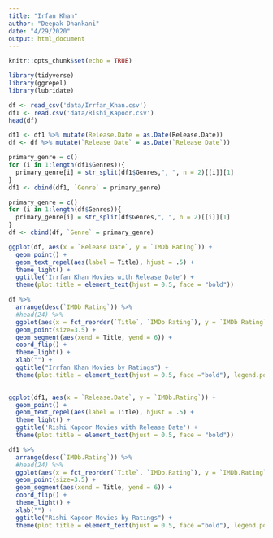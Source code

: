 ```yaml
---
title: "Irfan Khan"
author: "Deepak Dhankani"
date: "4/29/2020"
output: html_document
---
```


```r
knitr::opts_chunk$set(echo = TRUE)
```

```r
library(tidyverse)
library(ggrepel)
library(lubridate)
```

```r
df <- read_csv('data/Irrfan_Khan.csv')
df1 <- read.csv('data/Rishi_Kapoor.csv')
head(df)
```

```r
df1 <- df1 %>% mutate(Release.Date = as.Date(Release.Date))
df <- df %>% mutate(`Release Date` = as.Date(`Release Date`))

```

```r
primary_genre = c()
for (i in 1:length(df1$Genres)){
  primary_genre[i] = str_split(df1$Genres,", ", n = 2)[[i]][1]
}
df1 <- cbind(df1, `Genre` = primary_genre)

primary_genre = c()
for (i in 1:length(df$Genres)){
  primary_genre[i] = str_split(df$Genres,", ", n = 2)[[i]][1]
}
df <- cbind(df, `Genre` = primary_genre)

```


```r
ggplot(df, aes(x = `Release Date`, y = `IMDb Rating`)) + 
  geom_point() +
  geom_text_repel(aes(label = Title), hjust = .5) +
  theme_light() +
  ggtitle('Irrfan Khan Movies with Release Date') +
  theme(plot.title = element_text(hjust = 0.5, face = "bold")) 
```

```r
df %>%
  arrange(desc(`IMDb Rating`)) %>%
  #head(24) %>%
  ggplot(aes(x = fct_reorder(`Title`, `IMDb Rating`), y = `IMDb Rating`, col = Genre)) +
  geom_point(size=3.5) + 
  geom_segment(aes(xend = Title, yend = 6)) +
  coord_flip() +
  theme_light() +
  xlab("") +
  ggtitle("Irrfan Khan Movies by Ratings") +
  theme(plot.title = element_text(hjust = 0.5, face ="bold"), legend.position = "bottom")
  
```

```r
ggplot(df1, aes(x = `Release.Date`, y = `IMDb.Rating`)) + 
  geom_point() +
  geom_text_repel(aes(label = Title), hjust = .5) +
  theme_light() +
  ggtitle('Rishi Kapoor Movies with Release Date') +
  theme(plot.title = element_text(hjust = 0.5, face = "bold")) 
```

```r
df1 %>%
  arrange(desc(`IMDb.Rating`)) %>%
  #head(24) %>%
  ggplot(aes(x = fct_reorder(`Title`, `IMDb.Rating`), y = `IMDb.Rating`, col = Genre)) +
  geom_point(size=3.5) + 
  geom_segment(aes(xend = Title, yend = 6)) +
  coord_flip() +
  theme_light() +
  xlab("") +
  ggtitle("Rishi Kapoor Movies by Ratings") +
  theme(plot.title = element_text(hjust = 0.5, face ="bold"), legend.position = "bottom")
  
```

